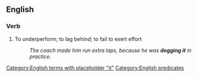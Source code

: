 ==English==

===Verb===
{{en-verb|head=[[dog]] [[it]]|dogs it|dogging it|dogged it}}

# {{context|idiomatic|lang=en}} To underperform; to lag behind; to fail to exert effort
#: ''The coach made him run extra laps, because he was '''dogging it''' in practice''.

[[Category:English terms with placeholder "it"]]
[[Category:English predicates]]